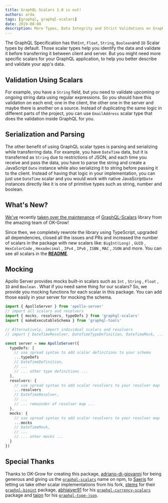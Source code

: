 ```yaml
---
title: GraphQL Scalars 1.0 is out!
authors: arda
tags: [graphql, graphql-scalars]
date: 2019-08-08
description: More Types, Data Integrity and Strict Validations on GraphQL.
---
```


The GraphQL Specification has the`Int`, `Float`, `String`, `Boolean`and `ID` Scalar types by
default. Those scalar types help you identify the data and validate it before transferring it
between client and server. But you might need more specific scalars for your GraphQL application, to
help you better describe and validate your app's data.

## Validation Using Scalars

For example, you have a `String` field, but you need to validate upcoming or ongoing string data
using regular expressions. So you should have this validation on each end; one in the client, the
other one in the server and maybe there is another on a source. Instead of duplicating the same
logic in different parts of the project, you can use `EmailAddress` scalar type that does the
validation inside GraphQL for you.

## Serialization and Parsing

The other benefit of using GraphQL scalar types is parsing and serializing while transferring data.
For example, you have `DateTime` data, but it is transferred as `String` due to restrictions of
JSON, and each time you receive and pass the data, you have to parse the string and create a
JavaScript `Date` instance while also serializing it to string before passing it to the client.
Instead of having that logic in your implementation, you can just use `DateTime` scalar and you
would work with native JavaScript`Date` instances directly like it is one of primitive types such as
string, number and boolean.

## What's New?

[We've](/) recently [taken over the maintenance](/blog/taking-over-merge-graphql-schemas) of
[GraphQL-Scalars](https://graphql-scalars.dev) library from the amazing team of OK-Grow!

Since then, we completely rewrote the library using TypeScript, upgraded all dependencies, closed
all the issues and PRs and increased the number of scalars in the package with new scalars like:
`BigInt(Long)` , `GUID` , `HexColorCode` , `Hexadecimal` , `IPv4` , `IPv6` , `ISBN` , `MAC` , `JSON`
and more. You can see all scalars in the
[**README**](https://graphql-scalars.dev/docs/introduction).

## Mocking

Apollo Server provides mocks built-in scalars such as `Int` , `String` , `Float` , `ID` and
`Boolean` . What if you need same thing for our scalars? So, we provide you mocking functions for
each scalar in this package. You can add those easily in your server for mocking the schema.

```typescript
import { ApolloServer } from 'apollo-server'
// import all scalars and resolvers
import { mocks, resolvers, typeDefs } from 'graphql-scalars'
import { makeExecutableSchema } from 'graphql-tools'

// Alternatively, import individual scalars and resolvers
// import { DateTimeResolver, DateTimeTypeDefinition, DateTimeMock, ... } from "graphql-scalars"

const server = new ApolloServer({
  typeDefs: [
    // use spread syntax to add scalar definitions to your schema
    ...typeDefs
    // DateTimeDefinition,
    // ...
    // ... other type definitions ...
  ],
  resolvers: {
    // use spread syntax to add scalar resolvers to your resolver map
    ...resolvers
    // DateTimeResolver,
    // ...
    // ... remainder of resolver map ...
  },
  mocks: {
    // use spread syntax to add scalar resolvers to your resolver map
    ...mocks
    // DateTimeMock,
    // ...
    // ... other mocks ...
  }
})
```

## Special Thanks

Thanks to OK-Grow for creating this package,
[adriano-di-giovanni](https://github.com/adriano-di-giovanni) for being generous and giving us the
[`graphql-scalars`](https://npmjs.com/package/graphql-scalars) name on npm, to
[Saeris](https://github.com/Saeris) for letting us take other scalar implementations from his fork,
[stems](https://github.com/stems) for their
[`graphql-bigint`](https://github.com/stems/graphql-bigint) package,
[abhiaiyer91](https://github.com/abhiaiyer91) for his
[`graphql-currency-scalars`](https://github.com/abhiaiyer91/graphql-currency-scalars) package and
[taion](https://github.com/taion) for his
[`graphql-type-json`](https://github.com/taion/graphql-type-json).
